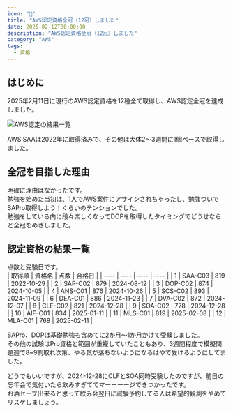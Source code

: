 ```yaml
---
icon: "🎨"
title: "AWS認定資格全冠（12冠）しました"
date: 2025-02-12T00:00:00
description: "AWS認定資格全冠（12冠）しました"
category: "AWS"
tags:
  - 資格
---
```

## はじめに
2025年2月11日に現行のAWS認定資格を12種全て取得し、AWS認定全冠を達成しました。 

![AWS認定の結果一覧](./aws_report_list.webp)

AWS SAAは2022年に取得済みで、その他は大体2～3週間に1個ペースで取得しました。  

## 全冠を目指した理由
明確に理由はなかったです。  
勉強を始めた当初は、1人でAWS案件にアサインされちゃったし、勉強ついでSAPro取得しよう！くらいのテンションでした。   
勉強をしている内に段々楽しくなってDOPを取得したタイミングでどうせならと全冠をめざしました。  

## 認定資格の結果一覧
点数と受験日です。  
| 取得順 | 資格名 | 点数 | 合格日 |
| ---- | ---- | ---- | ---- |
| 1 | SAA-C03 | 819 | 2022-10-29 |
| 2 | SAP-C02 | 879 | 2024-08-12 |
| 3 | DOP-C02 | 874 | 2024-10-05 |
| 4 | ANS-C01 | 876 | 2024-10-26 |
| 5 | SCS-C02 | 893 | 2024-11-09 |
| 6 | DEA-C01 | 886 | 2024-11-23 |
| 7 | DVA-C02 | 872 | 2024-12-07 |
| 8 | CLF-C02 | 821 | 2024-12-28 |
| 9 | SOA-C02 | 778 | 2024-12-28 |
| 10 | AIF-C01 | 834 | 2025-01-11 |
| 11 | MLS-C01 | 819 | 2025-02-08 |
| 12 | MLA-C01 | 768 | 2025-02-11 |

SAPro、DOPは基礎勉強も含めてに2か月～1か月かけて受験しました。  
その他の試験はPro資格と範囲が重複していたこともあり、3週間程度で模擬問題週で8~9割取れ次第、やる気が落ちないようになるはやで受けるようにしてました。  

どうでもいいですが、2024-12-28にCLFとSOA同時受験したのですが、前日の忘年会で気付いたら飲みすぎててマーーーージできつかったです。  
お酒セーブ出来ると思って飲み会翌日に試験予約してる人は希望的観測をやめてリスケしましょう。  

## 
